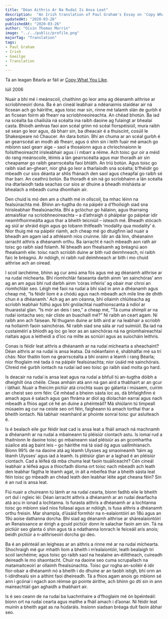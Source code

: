 ---
title: "Déan Aithris Ar Na Rudaí Is Ansa Leat"
description:  "An Irish translation of Paul Graham's Essay on 'Copy What You Like'"
updatedAt: "2020-03-26"
publishedAt: "2020-03-26"
author: "Oisín Thomas Morrin"
image: "../../public/profile.png"
majorTag: "Translation"
tags: 
- Paul Graham
- Irish
- Gaeilge
- Translation
- 
---
Tá an leagan Béarla ar fáil ar [Copy What You Like](http://www.paulgraham.com/copy.html).

Iúil 2006

Nuair a bhí mé i meánscoil, chaithinn go leor ama ag déanamh aithrise ar scríobhneoirí dona. Ba é an cineál leabhair a ndéanaimis staidéar air ná ficsean ach go háirithe, agus toisc mar sin, rinne mé talamh slán de gurbh é an ficsean foirm ab fhearr na scríobhneoireachta. An chéad bhotún. Ba iad na scéalta ba chailiúla ná scéalta ina raibh daoine ag fulaingt ar bhealaí casta. Bhíodh amhras faoi aon scéal grinn nó scéal fíorspéisiúil, mura raibh sé sean go leor agus, dá bharr sin, ba dheacair é a thuiscint, cosúil le Shakespeare nó Chaucer. An dara botún. Bhí an chuma ar an scéal gurbh é an gearrscéal an modh ab fhearr, agus ó shin sin i leith fuair mé amach go mbíonn saol gearr aige – saol a thosaíonn agus a chríochnaíonn le foilsitheoireacht irisleabhair agus í i mbarr a réime. Ach toisc gur oir a méid do rang meánscoile, léimis a lán gearrscéalta agus mar thoradh air sin cheapamar go raibh gearrscéalta faoi bhláth. An tríú botún. Agus toisc go raibh siad an-ghearr, níor ghá go leor a tharlaíodh sna scéalta; b’fhéidir go mbeadh cur síos déanta ar shlis fhánach den saol agus cheapfaí go raibh sé thar barr. An ceathrú botún. Ba thoradh é sin ná go scríobhainn a lán scéalta ina dtarlaíodh tada seachas cur síos ar dhuine a bheadh míshásta ar bhealach a mbeadh cuma dhomhain air.

Den chuid is mó den am a chaith mé in ollscoil, ba mhac léinn na fealsúnachta mé. Bhínn an-tugtha do na páipéir a d’fhoilsigh siad sna hirisleabhair fhealsúnachta. Bhí a gclóchur go hálainn, agus tharraing atmaisféar na scríobhneoireachta – a d’athraigh ó pháipéar go páipéar idir neamhfhoirmeálta agus thar a bheith teicniúil – isteach mé. Bheadh stócach ag siúl ar shráid éigin agus go tobann thitfeadh ‘modality qua modality’ é. Níor thuig mé na páipéir riamh, ach cheap mé go dtuigfinn iad nuair a bheadh am agam iad a athléamh níos cruinne. Idir an dá linn, dhéanainn iarracht aithris a dhéanamh orthu. Ba iarracht é nach mbeadh aon rath air toisc go raibh siad folamh. Ní bheadh aon fhealsamh ag bréagnú aon fhealsamh eile: toisc nach scríobh duine ar bith rud deimhneach, ní raibh faic le bréagnú. Ar ndóigh, ní raibh rud deimhneach ar bith i mo chuid aithrise ach an oiread. 

I scoil iarchéime, bhínn ag cur amú ama fós agus mé ag déanamh aithrise ar na rudaí míchearta. Bhí ríomhchlár faiseanta darbh ainm ‘an sainchóras’ ann ag an am agus bhí rud darbh ainm ‘córas infeiris’ ag obair mar chroí an ríomhchláir seo. Léigh mé faoi na rudaí a bhí siad in ann a dhéanamh agus cheap mé, “Is féidir liom é a chódú agus nach mbeadh ach míle líne de dhíth chun é a dhéanamh.’ Ach ag an am céanna, bhí ollaimh chlúiteacha ag scríobh leabhair fúthú agus bhí gnólachtaí nuathionscanta á ndíol ar thuarastal glan. “Is mór an deis í seo,” a cheap mé, “Tá cuma shimplí ar na rudaí iontacha seo; nár cliste an buachaill mé?” Ní raibh an ceart agam. Ní raibh ann ach faisean. Ní thugann duine ar bith aird ar na leabhair a scríobh na hollaimh faoin sainchóras. Ní raibh siad sna sála ar rud suimiúil. Ba iad na custaiméirí a bhíodh ag íoc go leor as an sainchóras ná na gníomhaireachtaí rialtais agus a leitheidí a d’íoc na mílte as scriúirí agus as suíocháin leithris.

Conas is féidir leat aithris a dhéanamh ar na rudaí míchearta a sheachaint? Déan aithris ar na rudaí is ansa leatsa. Dá ndéanfainn é, shábhálfaí mé sa trí chás: Níor thaitin liom na gearrscéalta a bhí orainn a léamh i rang Béarla; níor fhoglaim mé tada ó na páipéir fealsúnachta; níor úsáid mé sainchórais. Chreid mé gurbh iontach na rudaí iad seo toisc go raibh siad molta go hard.

Is deacair na rudaí is ansa leat agus na rudaí a bhfuil tú an-tugtha dóibh a dheighilt óna chéile. Cleas amháin atá ann ná gan aird a thabhairt ar an gcur i láthair. Nuair a fheicim pictiúr atá crochta suas go gálanta i músaem, cuirim an cheist seo orm féin: Cé mhéad a bheinn sásta íoc as, dá bhfaighfinn é amach agus é salach agus gan fhráma ar díol ag díolachán earraí agus nach mbeadh a fhios agat cé hé an duine á phéinteáil? Má shiúlann tú timpeall músaeim ag cur na ceiste seo ort féin, faigheann tú amach torthaí thar a bheith iontach. Ná tabhair neamhaird ar phointe sonraí toisc gur asluiteach é. 

Is é bealach eile gur féidir leat cad is ansa leat a fháil amach ná machnamh a dhéanamh ar na rudaí a mbaineann tú pléisiúr ciontach astu. Is iomaí rud a thaitníonn le daoine toisc go mbaineann siad pléisiúr as an gcomhartha súailce atá ag baint leis – go háirithe má tá siad óg agus uaillmhianach. Bíonn 99% de na daoine atá ag léamh Ulysses ag smaoineamh ‘táim ag léamh Ulysses’ agus iad á leamh. Is pléisiúr glan ar a laghad é an pléisiúr ciontach. Cad a léifeá dá mba chuma leat faoin tsuáilceacht? Cén cineál leabhair a léifeá agus a thiocfadh díoma ort toisc nach mbeadh ach leath den leabhar fágtha le léamh agat, in áit a mbeifeá thar a bheith sásta leat féin toisc go mbeadh an chéad leath den leabhar léite agat cheana féin? Sin é an rud is ansa leat.

Fiú nuair a chuireann tú lámh ar na rudaí cearta, bíonn fadhb eile le bheith ort dul i ngleic léi: Déan iarracht aithris a dhéanamh ar an rudaí dearfacha atá acu in ionad a lochtanna. Is furasta aithris a dhéanamh ar a lochtanna toisc go mbíonn siad níos follasaí agus ar ndóigh, is fusa aithris a dhéanamh orthu freisin. Mar shampla, d’úsáid formhór na n-ealaíontóirí an 18ú agus an 19ú aoise dathanna dorcha. Bhí siad ag déanamh aithrise ar shárealaíontóirí an Renaissance ar éirigh a gcuid pictiúir donn le salachar faoin am sin. Tá na pictiúir seo glanta ó shin agus tá a ndathanna lonrach le feiceáil arís anois; beidh pictiúir a n-aithriseoirí dorcha go deo.

Ba é an péinteáil an leigheas ar an aithris a rinne mé ar na rudaí míchearta. Shochraigh mé gur mhaith liom a bheith i m’ealaíontóir, leath bealaigh trí scoil iarchéime; agus toisc go raibh saol na healaíne an-éillitheach, cuireadh deireadh le mo shaontacht. Chuir na daoine seo cuma scrupallach na matamaitceoirí ar ollaimh fhealsúnachta. Toisc gur rogha an-soiléir é idir fíor-obair a dhéanamh nó a bheith i do dhuine ar an taobh istigh, bhí orm an t-idirdhealú sin a aithint faoi dheireadh. Tá a fhios agam anois go mbíonn sé ann i gcónaí i ngach aon réimse go pointe áirithe, ach bhínn go dtí sin in ann maireachtáil gan aghaidh a thabhairt air. 

Is é seo ceann de na rudaí ba luachmhaire a d’fhoglaim mé ón bpéinteáil: bíonn ort na rudaí cearta agus maithe a fháil amach i d’aonar. Ní féidir leat muinín a bheith agat as na húdaráis. Insíonn siadsan bréaga duit faoin ábhar seo.